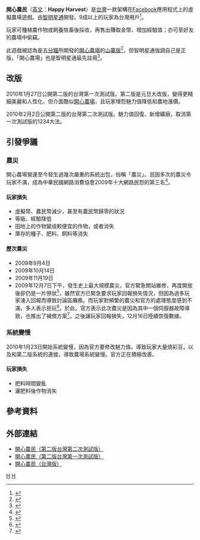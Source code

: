 {{參見|開心農場|FarmVille}}
'''開心農民'''（[[英文|英文]]：'''Happy Harvest'''）是[[台灣|台灣]]一款架構在[[Facebook|Facebook]]應用程式上的虛擬農場遊戲。由[[智明星通|智明星通]]開發。9成以上的玩家為台灣用戶<ref>{{cite news |title=開心農場 台灣玩的是農民版 |url=https://news.ltn.com.tw/news/life/paper/349832 |work=自由時報 |date=2009-11-11 |accessdate=2020-05-04 |archive-date=2020-05-04 |archive-url=https://web.archive.org/web/20200504083508/https://news.ltn.com.tw/news/life/paper/349832 |dead-url=no }}</ref>。

玩家可種植農作物或飼養牲畜後採收，再售出賺取金幣、增加經驗值；亦可至好友的農場中偷竊。

此遊戲被認為是[[五分鐘|五分鐘]]所開發的[[開心農場|開心農場]]的[[山寨版|山寨版]]<ref>{{cite news |title=正港開心農場登台 |url=http://news.chinatimes.com/CMoney/News/News-Page-content/0,4993,11050704+122009120900283,00.html |work=工商時報 |date=2009-12-09 |accessdate=2009-12-09 |deadurl=yes |archiveurl=https://web.archive.org/web/20091213142720/http://news.chinatimes.com/CMoney/News/News-Page-content/0,4993,11050704+122009120900283,00.html |archivedate=2009-12-13 }}</ref>，但智明星通強調自己是正版，「開心農場」也是智明星通最先註冊<ref>{{cite news |title=「開心農場」中文版登台 吸玩家跳槽 |url=http://n.yam.com/tvbs/life/200912/20091209742558.html |work=TVBS |date=2009-12-09 |accessdate=2009-12-09 |archive-date=2009-12-13 |archive-url=https://web.archive.org/web/20091213031137/http://n.yam.com/tvbs/life/200912/20091209742558.html |dead-url=no }}</ref>。

==改版==
2010年1月27日公開第二版的台灣第一次測試版。第二版是元旦大改版，變得更精細美麗和人性化，但介面酷似[[開心農場|開心農場]]，且玩家埋怨魅力值降低和農地漲價。

2010年2月2日公開第二版的台灣第二次測試版。魅力值回復、新增礦廠，取消第一次測試版的1234大法。

==引發爭議==
===農災===
開心農場營運至今發生過幾次嚴重的系統出包，俗稱「農災」。且因多次的農災令玩家不滿，成為中華民國網路消費協會2009年十大網路民怨的第三名<ref>{{cite web |url=http://www.nca.org.tw/chhtml/newsdetail.asp?NewsID=1152&NewsGroup=1 |title=2009年十大網路民怨 |accessdate=2009-12-29 |date=2009-12-29 |publisher=中華民國網路消費協會 |deadurl=yes |archiveurl=https://web.archive.org/web/20160304062910/http://www.nca.org.tw/chhtml/newsdetail.asp?NewsID=1152&NewsGroup=1 |archivedate=2016-03-04 }}</ref>。

====玩家損失====
*虛擬幣、農民幣減少，甚至有農民幣歸零的狀況
*等級、經驗降低
*田地上的作物變成較便宜的作物，或者消失
*庫存的種子、肥料、飼料等消失

====歷次農災====
*2009年9月4日
*2009年10月14日
*2009年11月19日
*2009年12月7日下午，發生史上最大規模農災，官方緊急關站維修，再度開放後卻仍是一片慘狀<ref>{{cite news |title=開心農場爆發史上最大農災　網友怒：台灣人活該被欺負？ |url=http://www.nownews.com/2009/12/08/11490-2543866.htm |work=NOWnews |date=2009-12-08 |accessdate=2009-12-08 |archive-date=2010-01-25 |archive-url=https://web.archive.org/web/20100125092146/http://www.nownews.com/2009/12/08/11490-2543866.htm |dead-url=no }}</ref>，雖然官方已緊急要求玩家回報損失情況，但因為過多玩家湧入回報而導致討論區癱瘓。而玩家對頻繁的農災和官方的處理態度感到不滿，多人表示拒玩<ref>{{cite news |title=開心農場又農災 網友發起拒玩 |url=http://mag.udn.com/mag/digital/storypage.jsp?f_MAIN_ID=319&f_SUB_ID=2940&f_ART_ID=225664 |work=聯合報 |date=2009-12-08 |accessdate=2009-12-08 |archive-date=2019-07-12 |archive-url=https://web.archive.org/web/20190712234450/https://udn.com/news/redirect_c/225664?f_MAIN_ID=319&f_SUB_ID=2940&f_ART_ID=225664 |dead-url=no }}</ref>。於此，官方表示此次農災是因為其中一個伺服器故障導致，也推出了補償方案<ref>{{cite web |url=http://apps.facebook.com/farmgame_tw/index.php?mod=gonggao&act=crop |title=2009年12月9日的農災公告 |accessdate=2009-12-09 |date=2009-12-09 |deadurl=yes |archiveurl=https://web.archive.org/web/20120224010343/http://apps.facebook.com/farmgame_tw/index.php?mod=gonggao&act=crop |archivedate=2012年2月24日 }}</ref>。之後讓玩家回報損失，12月16日陸續恢復數據。

===系統變慢===
2010年1月23日開始系統變慢，因為官方要修改魅力值，導致玩家大量燒彩豆，以及和第二版系統的連接，導致農場系統變慢。官方正在積極改善。

====玩家損失====
*肥料時間變亂
*灑肥料後作物消失

==參考資料==
<div class="references-small">
<references></references>
</div>

==外部連結==
*[https://web.archive.org/web/20110902005902/http://apps.facebook.com/farmgame_tw/index.php 開心農民（第二版台灣第二次測試版） ]
*[http://apps.facebook.com/farmgame_tw/index.php?mod=farm&act=test 開心農民（第二版台灣第一次測試版）]{{dead link|date=2018年5月 |bot=InternetArchiveBot |fix-attempted=yes }}
*[https://web.archive.org/web/20110427014430/http://apps.facebook.com/farmgame_tw/index.php?mod=farm&act=vip 開心農民（台灣版）]

[[Category:Facebook遊戲|H]]
[[Category:農業題材作品|H]]